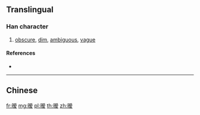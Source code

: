 {{character info/new}}
{{also|曖}}
==Translingual==

===Han character===
{{Han char|rn=72|rad=日|as=10|sn=14|four=|canj=ABBE,XABBE|ids=⿰日爱}}

# [[obscure]], [[dim]], [[ambiguous]], [[vague]]

====References====
* {{Han ref|kx=0499.061|hdz=21530.120|uh=66A7|ud=26279}}

----

==Chinese==
{{zh-see|曖}}

[[fr:暧]]
[[mg:暧]]
[[pl:暧]]
[[th:暧]]
[[zh:暧]]